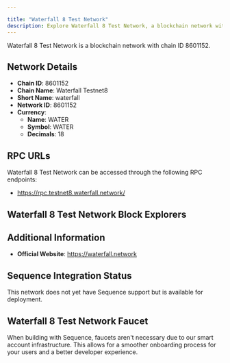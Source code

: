 ```yaml
---

title: "Waterfall 8 Test Network"
description: Explore Waterfall 8 Test Network, a blockchain network with chain ID 8601152. Learn about its native currency, WATER, and how to interact with the network.
---
```




Waterfall 8 Test Network is a blockchain network with chain ID 8601152.

## Network Details

- **Chain ID**: 8601152
- **Chain Name**: Waterfall Testnet8
- **Short Name**: waterfall
- **Network ID**: 8601152
- **Currency**: 
  - **Name**: WATER
  - **Symbol**: WATER
  - **Decimals**: 18

## RPC URLs

Waterfall 8 Test Network can be accessed through the following RPC endpoints:

- https://rpc.testnet8.waterfall.network/

## Waterfall 8 Test Network Block Explorers



## Additional Information

- **Official Website**: https://waterfall.network

## Sequence Integration Status

This network does not yet have Sequence support but is available for deployment.

## Waterfall 8 Test Network Faucet

When building with Sequence, faucets aren't necessary due to our smart account infrastructure. This allows for a smoother onboarding process for your users and a better developer experience.
